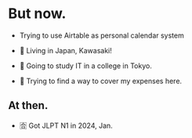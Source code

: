 # But now.

- Trying to use Airtable as personal calendar system

- 🗾 Living in Japan, Kawasaki!
- 🧙 Going to study IT in a college in Tokyo.
- 🍙 Trying to find a way to cover my expenses here.

## At then.

- 🈴 Got JLPT N1 in 2024, Jan.
